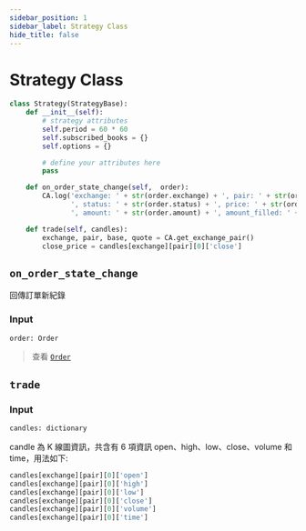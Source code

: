 ```yaml
---
sidebar_position: 1
sidebar_label: Strategy Class
hide_title: false
---
```



# Strategy Class

```py
class Strategy(StrategyBase):
    def __init__(self):
        # strategy attributes
        self.period = 60 * 60
        self.subscribed_books = {}
        self.options = {}

        # define your attributes here
        pass

    def on_order_state_change(self,  order):
        CA.log('exchange: ' + str(order.exchange) + ', pair: ' + str(order.pair) + ', type: ' + str(order.type) +
               ', status: ' + str(order.status) + ', price: ' + str(order.price) +
               ', amount: ' + str(order.amount) + ', amount_filled: ' + str(order.amount_filled))

    def trade(self, candles):
        exchange, pair, base, quote = CA.get_exchange_pair()
        close_price = candles[exchange][pair][0]['close']
```

## `on_order_state_change`

回傳訂單新紀錄

### Input

```py
order: Order
```
> 查看 [`Order`](/docs/developer/api/python/ca-objects/order)

## `trade`

### Input

```py
candles: dictionary
```

candle 為 K 線圖資訊，共含有 6 項資訊 open、high、low、close、volume 和 time，用法如下:

```python
candles[exchange][pair][0]['open']
candles[exchange][pair][0]['high']
candles[exchange][pair][0]['low']
candles[exchange][pair][0]['close']
candles[exchange][pair][0]['volume']
candles[exchange][pair][0]['time']
```
